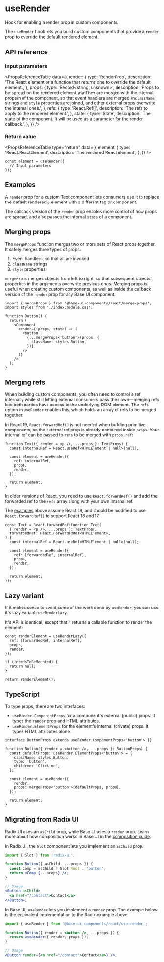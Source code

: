 # useRender

<Subtitle>Hook for enabling a render prop in custom components.</Subtitle>

<Meta name="description" content="Hook for enabling a render prop in custom components." />

The `useRender` hook lets you build custom components that provide a `render` prop to override the default rendered element.

## API reference

### Input parameters

<PropsReferenceTable
  data={{
    render: {
      type: 'RenderProp<State>',
      description:
        'The React element or a function that returns one to override the default element.',
    },
    props: {
      type: 'Record<string, unknown>',
      description:
        'Props to be spread on the rendered element.\n\nThey are merged with the internal props\n of the component, so that event handlers are merged,\n`className` strings and `style` properties are joined, and other external props overwrite the internal ones.',
    },
    refs: {
      type: 'React.Ref<RenderedElementType>[]',
      description: 'The refs to apply to the rendered element.',
    },
    state: {
      type: 'State',
      description:
        'The state of the component. It will be used as a parameter for the render callback.',
    },
  }}
/>

### Return value

<PropsReferenceTable
  type="return"
  data={{
    element: {
      type: 'React.ReactElement',
      description: 'The rendered React element',
    },
  }}
/>

```tsx title="renderElement function" "renderElement"
const element = useRender({
  // Input parameters
});
```

## Examples

A `render` prop for a custom Text component lets consumers use it to replace the default rendered `p` element with a different tag or component.

<Demo path="./demos/render" />

The callback version of the `render` prop enables more control of how props are spread, and also passes the internal `state` of a component.

<Demo path="./demos/render-callback" />

## Merging props

The `mergeProps` function merges two or more sets of React props together. It safely merges three types of props:

1. Event handlers, so that all are invoked
2. `className` strings
3. `style` properties

`mergeProps` merges objects from left to right, so that subsequent objects' properties in the arguments overwrite previous ones. Merging props is useful when creating custom components, as well as inside the callback version of the `render` prop for any Base UI component.

```tsx title="Using mergeProps in the render callback"
import { mergeProps } from '@base-ui-components/react/merge-props';
import styles from './index.module.css';

function Button() {
  return (
    <Component
      render={(props, state) => (
        <button
          {...mergeProps<'button'>(props, {
            className: styles.Button,
          })}
        />
      )}
    />
  );
}
```

## Merging refs

When building custom components, you often need to control a ref internally while still letting external consumers pass their own—merging refs lets both parties have access to the underlying DOM element. The `refs` option in `useRender` enables this, which holds an array of refs to be merged together.

In React 19, `React.forwardRef()` is not needed when building primitive components, as the external ref prop is already contained inside `props`. Your internal ref can be passed to `refs` to be merged with `props.ref`:

```tsx title="React 19" {7} "internalRef"
function Text({ render = <p />, ...props }: TextProps) {
  const internalRef = React.useRef<HTMLElement | null>(null);

  const element = useRender({
    ref: internalRef,
    props,
    render,
  });

  return element;
}
```

In older versions of React, you need to use `React.forwardRef()` and add the forwarded ref to the `refs` array along with your own internal ref.

The [examples](#examples) above assume React 19, and should be modified to use `React.forwardRef()` to support React 18 and 17.

```tsx title="React 18 and 17" {10} "forwardedRef" "internalRef"
const Text = React.forwardRef(function Text(
  { render = <p />, ...props }: TextProps,
  forwardedRef: React.ForwardedRef<HTMLElement>,
) {
  const internalRef = React.useRef<HTMLElement | null>(null);

  const element = useRender({
    ref: [forwardedRef, internalRef],
    props,
    render,
  });

  return element;
});
```

## Lazy variant

If it makes sense to avoid some of the work done by `useRender`, you can use it's lazy variant: `useRenderLazy`.

It's API is identical, except that it returns a callable function to render the element:

```tsx
const renderElement = useRenderLazy({
  ref: [forwardedRef, internalRef],
  props,
  render,
});

if (!needsToBeMounted) {
  return null;
}

return renderElement();
```

## TypeScript

To type props, there are two interfaces:

- `useRender.ComponentProps` for a component's external (public) props. It types the `render` prop and HTML attributes.
- `useRender.ElementProps` for the element's internal (private) props. It types HTML attributes alone.

```tsx title="Typing props" {1,4}
interface ButtonProps extends useRender.ComponentProps<'button'> {}

function Button({ render = <button />, ...props }: ButtonProps) {
  const defaultProps: useRender.ElementProps<'button'> = {
    className: styles.Button,
    type: 'button',
    children: 'Click me',
  };

  const element = useRender({
    render,
    props: mergeProps<'button'>(defaultProps, props),
  });

  return element;
}
```

## Migrating from Radix UI

Radix UI uses an `asChild` prop, while Base UI uses a `render` prop. Learn more about how composition works in Base UI in the [composition guide](/react/handbook/composition).

In Radix UI, the `Slot` component lets you implement an `asChild` prop.

```jsx title="Radix UI Slot component"
import { Slot } from 'radix-ui';

function Button({ asChild, ...props }) {
  const Comp = asChild ? Slot.Root : 'button';
  return <Comp {...props} />;
}

// Usage
<Button asChild>
  <a href="/contact">Contact</a>
</Button>;
```

In Base UI, `useRender` lets you implement a `render` prop. The example below is the equivalent implementation to the Radix example above.

```jsx title="Base UI render prop"
import { useRender } from '@base-ui-components/react/use-render';

function Button({ render = <button />, ...props }) {
  return useRender({ render, props });
}

// Usage
<Button render={<a href="/contact">Contact</a>} />;
```
